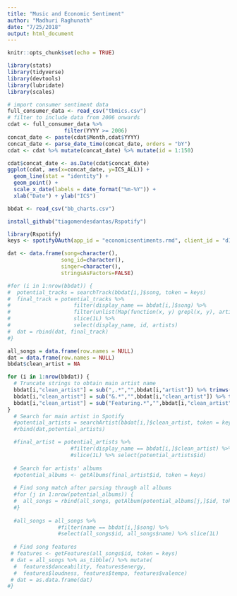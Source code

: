 ```yaml
---
title: "Music and Economic Sentiment"
author: "Madhuri Raghunath"
date: "7/25/2018"
output: html_document
---
```


```r
knitr::opts_chunk$set(echo = TRUE)
```

```r
library(stats)
library(tidyverse)
library(devtools)
library(lubridate)
library(scales)
```

```r
# import consumer sentiment data
full_consumer_data <- read_csv("tbmics.csv")
# filter to include data from 2006 onwards
cdat <- full_consumer_data %>%
                  filter(YYYY >= 2006)
concat_date <- paste(cdat$Month,cdat$YYYY)
concat_date <- parse_date_time(concat_date, orders = "bY")
cdat <- cdat %>% mutate(concat_date) %>% mutate(id = 1:150)
```

```r
cdat$concat_date <- as.Date(cdat$concat_date)
ggplot(cdat, aes(x=concat_date, y=ICS_ALL)) +
  geom_line(stat = "identity") +
  geom_point() +
  scale_x_date(labels = date_format("%m-%Y")) + 
  xlab("Date") + ylab("ICS")
```

```r
bbdat <- read_csv("bb_charts.csv")
```

```r
install_github("tiagomendesdantas/Rspotify")
```

```r
library(Rspotify)
keys <- spotifyOAuth(app_id = "economicsentiments.rmd", client_id = "d180a8b2c34d4cc9bdece7c8f5de7d5a", client_secret = "4cdfdc376ce843e8a39524e6fb29d33e")
```

```r
dat <- data.frame(song=character(),
                 song_id=character(), 
                 singer=character(), 
                 stringsAsFactors=FALSE) 

#for (i in 1:nrow(bbdat)) {
#  potential_tracks = searchTrack(bbdat[i,]$song, token = keys)
#  final_track = potential_tracks %>%
#                    filter(display_name == bbdat[i,]$song) %>%
#                    filter(unlist(Map(function(x, y) grepl(x, y), artists, bbdat[i,]$artist))) %>%
#                    slice(1L) %>%
#                    select(display_name, id, artists)
#  dat = rbind(dat, final_track)
#}
```

```r
all_songs = data.frame(row.names = NULL)
dat = data.frame(row.names = NULL)
bbdat$clean_artist = NA

for (i in 1:nrow(bbdat)) {
  # Truncate strings to obtain main artist name
  bbdat[i,"clean_artist"] = sub(",.*","",bbdat[i,"artist"]) %>% trimws("right")
  bbdat[i,"clean_artist"] = sub("&.*","",bbdat[i,"clean_artist"]) %>% trimws("right")
  bbdat[i,"clean_artist"] = sub("Featuring.*","",bbdat[i,"clean_artist"]) %>% trimws("right")
}
  # Search for main artist in Spotify
  #potential_artists = searchArtist(bbdat[i,]$clean_artist, token = keys)
  #rbind(dat,potential_artists)

  #final_artist = potential_artists %>%
                    #filter(display_name == bbdat[i,]$clean_artist) %>%
                    #slice(1L) %>% select(potential_artists$id)
  
  # Search for artists' albums
  #potential_albums <- getAlbums(final_artist$id, token = keys)
  
  # Find song match after parsing through all albums
  #for (j in 1:nrow(potential_albums)) {
  #  all_songs = rbind(all_songs, getAlbum(potential_albums[j,]$id, token = keys))
  #}
  
  #all_songs = all_songs %>% 
                #filter(name == bbdat[i,]$song) %>%
                #select(all_songs$id, all_songs$name) %>% slice(1L)
  
  # Find song features
 # features <- getFeatures(all_songs$id, token = keys)
 # dat = all_songs %>% as_tibble() %>% mutate(
  #  features$danceability, features$energy, 
  #  features$loudness, features$tempo, features$valence)
 # dat = as.data.frame(dat)
#}
```

